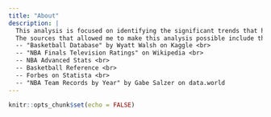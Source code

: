 ```yaml
---
title: "About"
description: |
  This analysis is focused on identifying the significant trends that have occurred throughout the history of the game of basketball. By analyzing variables such as TV viewership, three-point shooting, and rebounding, we will be able to conduct a thorough investigation in order to find out how much the sport has changed. <br><br>
  The sources that allowed me to make this analysis possible include the following: <br>
  -- "Basketball Database" by Wyatt Walsh on Kaggle <br>
  -- "NBA Finals Television Ratings" on Wikipedia <br>
  -- NBA Advanced Stats <br>
  -- Basketball Reference <br>
  -- Forbes on Statista <br>
  -- "NBA Team Records by Year" by Gabe Salzer on data.world
---
```


```r
knitr::opts_chunk$set(echo = FALSE)
```

